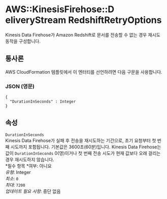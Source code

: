 # AWS::KinesisFirehose::D eliveryStream RedshiftRetryOptions

Kinesis Data Firehose가 Amazon Redshift로 문서를 전송할 수 없는 경우 재시도 동작을 구성합니다.

## 통사론

AWS CloudFormation 템플릿에서 이 엔터티를 선언하려면 다음 구문을 사용합니다.

### JSON (영문)

```
{
  "DurationInSeconds" : Integer
}
```

## 속성

`DurationInSeconds`  
Kinesis Data Firehose가 실패 후 전송을 재시도하는 기간으로, 초기 요청부터 첫 번째 시도까지 포함됩니다. 기본값은 3600초(60분)입니다. Kinesis Data Firehose는 값이 `DurationInSeconds` 0(영)이거나 첫 번째 전송 시도가 현재 값보다 오래 걸리는 경우 재시도하지 않습니다.  
*필수 항목 *여부: 아니요  
_유형_: Integer  
_최소_: `0`  
_최대_: `7200`  
_업데이트 필요 사항_: 중단 없음
